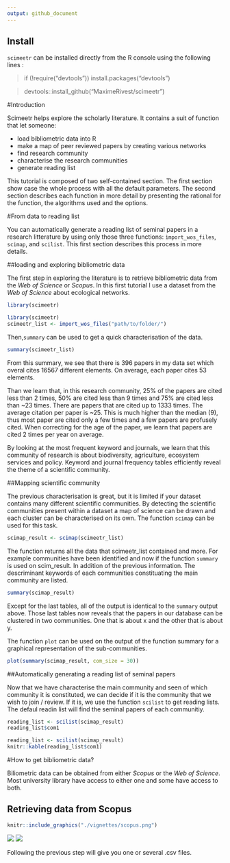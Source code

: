 ```yaml
---
output: github_document
---
```


## Install
`scimeetr` can be installed directly from the R console using the following lines :

>if (!require("devtools")) install.packages("devtools")

>devtools::install_github("MaximeRivest/scimeetr")

#Introduction

Scimeetr helps explore the scholarly literature. It contains a suit of function that let someone:

- load bibliometric data into R
- make a map of peer reviewed papers by creating various networks
- find research community
- characterise the research communities
- generate reading list

This tutorial is composed of two self-contained section. The first section show case the whole process with all the default parameters. The second section describes each function in more detail by presenting the rational for the function, the algorithms used and the options.

#From data to reading list

You can automatically generate a reading list of seminal papers in a research litterature by using only those three functions: `ìmport_wos_files`, `scimap`, and `scilist`. This first section describes this process in more details.

##loading and exploring bibliometric data

The first step in exploring the literature is to retrieve bibliometric data from the *Web of Science* or *Scopus*. In this first tutorial I use a dataset from the *Web of Science* about ecological networks.

```r
library(scimeetr)
```


```r
library(scimeetr)
scimeetr_list <- import_wos_files("path/to/folder/")
```

Then,`summary` can be used to get a quick characterisation of the data.

```r
summary(scimeetr_list)
```

From this summary, we see that there is 396 papers in my data set which overal cites 16567 different elements. On average, each paper cites 53 elements. 

Than we learn that, in this research community, 25% of the papers are cited less than 2 times, 50% are cited less than 9 times and 75% are cited less than ~23 times. There are papers that are cited up to 1333 times. The average citation per paper is ~25. This is much higher than the median (9), thus most paper are cited only a few times and a few papers are profusely cited. When correcting for the age of the paper, we learn that papers are cited 2 times per year on average.

By looking at the most frequent keyword and journals, we learn that this community of research is about biodiversity, agriculture, ecosystem services and policy. Keyword and journal frequency tables efficiently reveal the theme of a scientific community.

##Mapping scientific community

The previous characterisation is great, but it is limited if your dataset contains many different scientific communities. By detecting the scientific communities present within a dataset a map of science can be drawn and each cluster can be characterised on its own. The function `scimap` can be used for this task.

```r
scimap_result <- scimap(scimeetr_list)
```

The function returns all the data that scimeetr_list contained and more. For example communities have been identified and now if the function `summary` is used on scim_result. In addition of the previous information. The descriminant keywords of each communities constituating the main community are listed.

```r
summary(scimap_result)
```

Except for the last tables, all of the output is identical to the `summary` output above. Those last tables now reveals that the papers in our database can be clustered in two communities. One that is about x and the other that is about y.

The function `plot` can be used on the output of the function summary for a graphical representation of the sub-communities. 

```r
plot(summary(scimap_result, com_size = 30))
```

##Automatically generating a reading list of seminal papers

Now that we have characterise the main community and seen of which community it is constituted, we can decide if it is the community that we wish to join / review. If it is, we use the function `scilist` to get reading lists. The defaul readin list will find the seminal papers of each communitiy.

```r
reading_list <- scilist(scimap_result)
reading_list$com1
```
```r
reading_list <- scilist(scimap_result)
knitr::kable(reading_list$com1)
```

#How to get bibliometric data?

Biliometric data can be obtained from either *Scopus* or the *Web of Science*. Most university library have access to either one and some have access to both.

## Retrieving data from Scopus

```r
knitr::include_graphics("./vignettes/scopus.png")
```

![](./vignettes/scopus1.png)
![](./vignettes/scopus2.png)

Following the previous step will give you one or several .csv files.  
